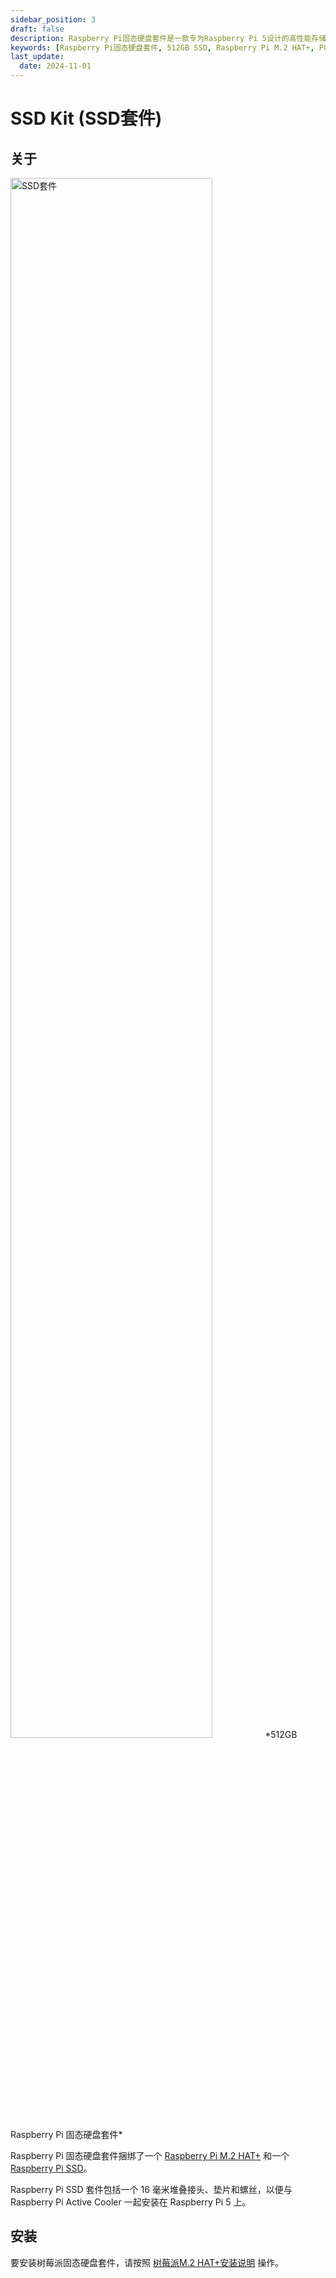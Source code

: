 ```yaml
---
sidebar_position: 3
draft: false
description: Raspberry Pi固态硬盘套件是一款专为Raspberry Pi 5设计的高性能存储解决方案，包含一个512GB的Raspberry Pi SSD和一个M.2 HAT+适配器。该套件通过M.2接口将SSD连接到树莓派的PCIe接口，提供高达3A的电流支持，确保高速数据传输。套装还配备了16毫米堆叠接头、垫片和螺丝，便于与Raspberry Pi Active Cooler一起安装，优化散热性能。安装过程简便，用户可轻松提升树莓派的存储能力和系统响应速度。
keywords: [Raspberry Pi固态硬盘套件, 512GB SSD, Raspberry Pi M.2 HAT+, PCIe接口, Raspberry Pi 5, 高速数据传输, 16毫米堆叠接头, Raspberry Pi Active Cooler, 安装指南, 存储解决方案]
last_update: 
  date: 2024-11-01
---
```


# SSD Kit (SSD套件)

## 关于

<img src="/img/accessories/ssd-kit/ssd-kit.png" alt="SSD套件" width="80%" />
*512GB Raspberry Pi 固态硬盘套件*

Raspberry Pi 固态硬盘套件捆绑了一个 [Raspberry Pi M.2 HAT+](./m2-hat-plus.mdx) 和一个 [Raspberry Pi SSD](./ssds.mdx)。

Raspberry Pi SSD 套件包括一个 16 毫米堆叠接头、垫片和螺丝，以便与 Raspberry Pi Active Cooler 一起安装在 Raspberry Pi 5 上。

## 安装

要安装树莓派固态硬盘套件，请按照 [树莓派M.2 HAT+安装说明](./m2-hat-plus.mdx#安装-m2-hat) 操作。

<Normal />